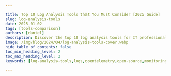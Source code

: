 ```yaml
---

title: Top 10 Log Analysis Tools that You Must Consider [2025 Guide]
slug: log-analysis-tools
date: 2025-01-02
tags: [tools-comparison]
authors: [daniel]
description: Discover the top 10 log analysis tools for IT professionals in 2024. Learn about essential features, selection criteria, and best practices for implementation.
image: /img/blog/2024/04/log-analysis-tools-cover.webp
hide_table_of_contents: false
toc_min_heading_level: 2
toc_max_heading_level: 2
keywords: [log-analysis-tools,logs,opentelemetry,open-source,monitoring-tools,signoz]

---
```


<head>
  <script
    type="application/ld+json"
    dangerouslySetInnerHTML={{ __html: JSON.stringify({
  "@context": "https://schema.org",
  "@type": "TechArticle",
  "headline": "Top 10 Log Analysis Tools that You Must Consider [2024 Guide]",
  "alternativeHeadline": "Discover the best log analysis tools for IT professionals in 2024",
  "author": {
    "@type": "Person",
    "name": "Daniel"
  },
  "publisher": {
    "@type": "Organization",
    "name": "SigNoz",
    "logo": {
      "@type": "ImageObject",
      "url": "https://signoz.io/img/SigNozLogo-orange.svg"
    }
  },
  "datePublished": "2024-09-30T00:00:00Z",
  "dateModified": "2024-09-30T00:00:00Z",
  "mainEntityOfPage": {
    "@type": "WebPage",
    "@id": "https://signoz.io/comparisons/log-analysis-tools/"
  },
  "description": "Discover the top 10 log analysis tools for IT professionals in 2024. Learn about essential features, selection criteria, and best practices for implementation.",
  "keywords": "log-analysis-tools, logs, opentelemetry, open-source, monitoring-tools, signoz",
  "articleSection": "Technology",
  "inLanguage": "en",
  "isPartOf": {
    "@type": "Blog",
    "name": "SigNoz Blog",
    "url": "https://signoz.io/blog/"
  },
  "about": [
    {
      "@type": "Thing",
      "name": "Log Analysis",
      "description": "The process of examining and interpreting log data to gain insights into system behavior and performance"
    },
    {
      "@type": "Thing",
      "name": "IT Monitoring",
      "description": "The practice of overseeing and managing IT systems to ensure optimal performance and security"
    }
  ],
  "mentions": [
    {
      "@type": "SoftwareApplication",
      "name": "SigNoz",
      "applicationCategory": "Log Analysis Tool"
    },
    {
      "@type": "SoftwareApplication",
      "name": "Splunk",
      "applicationCategory": "Log Analysis Tool"
    },
    {
      "@type": "SoftwareApplication",
      "name": "Graylog",
      "applicationCategory": "Log Analysis Tool"
    }
  ],
  "mainEntity": {
    "@type": "FAQPage",
    "mainEntity": [
      {
        "@type": "Question",
        "name": "What are log analysis tools and why are they important?",
        "acceptedAnswer": {
          "@type": "Answer",
          "text": "Log analysis tools are software applications designed to collect, process, and analyze log data generated by various IT systems and applications. They are important because they help IT professionals improve security, troubleshoot issues faster, monitor performance, and manage compliance by providing critical insights into system behavior and events."
        }
      },
      {
        "@type": "Question",
        "name": "What are the essential features of effective log analysis tools?",
        "acceptedAnswer": {
          "@type": "Answer",
          "text": "Essential features of effective log analysis tools include real-time log ingestion and processing, advanced search and filtering capabilities, visualization and dashboarding, alerting and notification systems, machine learning and AI-powered anomaly detection, scalability, integration capabilities, and compliance and security features."
        }
      },
      {
        "@type": "Question",
        "name": "How do I choose the right log analysis tool for my organization?",
        "acceptedAnswer": {
          "@type": "Answer",
          "text": "To choose the right log analysis tool, consider factors such as data collection and ingestion capabilities, cost, scalability, integration with existing IT infrastructure, ease of use, visualization options, and whether an open-source or proprietary solution better aligns with your organization's needs and budget. It's also important to evaluate the tool's ability to meet your specific use cases and compliance requirements."
        }
      }
    ]
  },
  "tutorial": {
    "@type": "HowTo",
    "name": "How to Get Started with SigNoz for Log Analysis",
    "step": [
      {
        "@type": "HowToStep",
        "name": "Install SigNoz",
        "text": "Choose between self-hosted or cloud options and follow the documentation for your chosen deployment method."
      },
      {
        "@type": "HowToStep",
        "name": "Configure Log Sources",
        "text": "Set up log collectors for your applications and systems, and configure log parsing and structuring rules."
      },
      {
        "@type": "HowToStep",
        "name": "Create Custom Dashboards",
        "text": "Design dashboards tailored to your specific use cases and utilize SigNoz's visualization tools for effective data representation."
      },
      {
        "@type": "HowToStep",
        "name": "Set Up Alerts",
        "text": "Define alerting rules based on log patterns or thresholds and configure notification channels (e.g., email, Slack)."
      },
      {
        "@type": "HowToStep",
        "name": "Explore Advanced Features",
        "text": "Leverage SigNoz's machine learning capabilities for anomaly detection and integrate with other observability data (metrics, traces) for comprehensive analysis."
      }
    ]
  }
}) }}
  />
</head>

Logs are essential for diagnosing downtimes, identifying security breaches, and troubleshooting errors. As systems and applications are in operation, they tend to produce a vast array of log files depending on the complexity of the system, the number of applications running, and the configurations in place. In the event of an application or system error, manually gathering and reviewing these logs for troubleshooting purposes can be time-consuming.

<figure data-zoomable align='center'>
<img className="box-shadowed-image" src="/img/blog/2024/04/log-analysis-tools-cover.webp" alt=""/>
</figure>

Adopting a log analysis tool is highly recommended to streamline this process and remove the manual burden. Log analysis tools automate the process of collecting, parsing, and analyzing log data, making troubleshooting more efficient and less time-consuming. They are software applications that collect, parse, and analyze log data to help developers monitor, debug, and optimize their applications.

In this article, we will look at top log analysis tools in the market that are designed to streamline the process of managing and interpreting log files.

## Top 10 Log Analysis Tools

In this section, we will discuss the top 10 log analysis tools you can consider using. They are:

1. [SigNoz](https://signoz.io/)
2. [Splunk](https://www.splunk.com/)
3. [Graylog](https://www.graylog.org/)
4. [SumoLogic](https://www.sumologic.com/)
5. [Elasticsearch](https://www.elastic.co/elasticsearch/)
6. [Datadog](https://www.datadoghq.com/)
7. [Logwatch](https://www.logwatch.org/)
8. [Logic Monitor](https://www.logicmonitor.com/)
9. [Sematext](https://sematext.com/)
10. [SolarWinds](https://www.solarwinds.com/)

Before we dive deep into each tool, let’s discuss some fundamentals.

## What Are Log Analysis Tools and Why Do IT Pros Need Them?

Log analysis tools are software applications designed to collect, process, and analyze log data generated by various IT systems and applications. These tools serve as the eyes and ears of IT operations, providing critical insights into system performance, security events, and user behavior.

Key benefits of using log analysis tools include:

1. **Improved Security**: Detect and respond to security threats in real-time.
2. **Faster Troubleshooting**: Quickly identify the root cause of issues.
3. **Enhanced Performance Monitoring**: Track system health and performance metrics.
4. **Compliance Management**: Meet regulatory requirements through comprehensive log retention and analysis.

Log analysis tools can process various types of logs, including:

- Server logs (e.g., application logs, system logs)
- Network device logs (e.g., firewall logs, router logs)
- Database logs
- Application logs (e.g., web server logs, custom application logs)

By centralizing and analyzing these diverse log sources, IT professionals gain a holistic view of their infrastructure, enabling proactive management and rapid issue resolution.

## Essential Features of Effective Log Analysis Tools

To maximize the benefits of log analysis, look for tools that offer the following key features:

1. **Real-time Log Ingestion and Processing**: Ability to collect and analyze logs as they are generated, enabling immediate insights and alerts.
2. **Advanced Search and Filtering**: Powerful search capabilities to quickly locate relevant log entries and patterns.
3. **Visualization and Dashboarding**: Intuitive dashboards and data visualization tools for easy interpretation of complex log data.
4. **Alerting and Notification Systems**: Customizable alerts to notify IT teams of critical events or anomalies.
5. **Machine Learning and AI-powered Anomaly Detection**: Advanced algorithms to identify unusual patterns or behaviors that may indicate issues or security threats.
6. **Scalability**: Ability to handle growing volumes of log data as your infrastructure expands.
7. **Integration Capabilities**: Easy integration with existing IT tools and systems for a unified monitoring approach.
8. **Compliance and Security Features**: Built-in compliance reporting and security controls to meet regulatory requirements.

## SigNoz

[SigNoz](https://signoz.io/) is a full-stack open-source observability tool that provides log collection and analytics. SigNoz uses a columnar database ClickHouse to store logs, which is very efficient at ingesting and storing logs data. ClickHouse is designed for faster analytics with advanced querying. It makes [SigNoz 2.5x faster than Elasticsearch](https://signoz.io/blog/logs-performance-benchmark/) while consuming 50% less resources.

SigNoz provides logs, metrics, and traces under a single pane of glass. Since everything is under a single datastore, you can have rich insights by correlating signals like logs and traces. It also saves you from the overhead of managing multiple tools for monitoring and observability.

SigNoz uses OpenTelemetry for instrumenting applications. OpenTelemetry, backed by CNCF, is quietly becoming the world standard for instrumenting cloud-native applications. You can collect logs from your application using the [OpenTelemetry SDK](https://signoz.io/docs/userguide/collecting_application_logs_otel_sdk_python/) or just forward your logs to [OpenTelemetry collector](https://signoz.io/blog/opentelemetry-collector-complete-guide/) using your [existing logging pipeline](https://signoz.io/docs/userguide/fluentbit_to_signoz/).

After sending logs to SigNoz, you can use an intuitive [query builder](https://signoz.io/blog/query-builder-v5/) to filter and search through your logs. You can build charts, save views for quick access, and set up alerts.

<figure data-zoomable align='center'>
<img className="box-shadowed-image" src="/img/blog/2024/04/log-analysis-tools-logs-query-builder.webp" alt="An intuitive logs query builder to search and filter through logs"/>
<figcaption><i>An intuitive logs query builder to search and filter through logs</i></figcaption>
</figure>

[Save views](https://signoz.io/docs/product-features/saved-view/) for quick access later.

You can view your logs in detailed view with attributes, in `json` format and context tab that shows logs before and after the selected log from the same source.

<figure data-zoomable align='center'>
<img className="box-shadowed-image" src="/img/blog/2024/04/log-analysis-tools-log-detailed-view.webp" alt="Log detailed view for a selected log line in SigNoz"/>
<figcaption><i>Log detailed view for a selected log line in SigNoz</i></figcaption>
</figure>

You can also view logs in real time with live tail logging.

<figure data-zoomable align='center'>
<img className="box-shadowed-image" src="/img/blog/2024/04/log-analysis-tools-tail-logging.webp" alt="Live Tail Logging in SigNoz"/>
<figcaption><i>Live Tail Logging in SigNoz</i></figcaption>
</figure>

With Logs Pipelines, you can transform logs to suit your querying and aggregation needs before they get stored in the database, thus saving a lot of cost.

SigNoz cloud is the easiest way to run SigNoz. [Sign up](https://signoz.io/teams/) for a free account and get 30 days of unlimited access to all features.

## Splunk

Splunk is a software platform that specializes in the collection, analysis, and visualization of machine-generated big data.

Splunk ingests data from various sources, including logs, network traffic, and other machine-generated data. This data is then indexed and stored in a searchable format. Users can query this data using Splunk's proprietary search language, SPL (Search Processing Language), to find specific events, patterns, or anomalies within the data.

<figure data-zoomable align='center'>
<img className="box-shadowed-image" src="/img/blog/2024/04/log-analysis-tools-splunk.webp" alt="Log Observer in Splunk"/>
<figcaption><i>Log Observer in Splunk</i></figcaption>
</figure>

Some key features of Splunk are:

- In-depth log analytics
- Extensive search capability
- Powerful search and filtering
- ML-based analytics

## Graylog

Graylog is a powerful open-source log management platform that helps in collecting, indexing, and analyzing log data from various sources. It is designed to handle large volumes of data and provides a centralized location for storing, searching, and analyzing log data.

Graylog ingests log data from various sources, including servers, applications, and network devices. Once the data is ingested, Graylog parses it into a structured format that can be easily searched, analyzed, and visualized. This structured data is stored in a database, allowing for efficient querying and analysis.

Graylog supports a wide range of data formats, including syslog, log4j, and many others, making it versatile for analyzing different types of log data.

<figure data-zoomable align='center'>
<img className="box-shadowed-image" src="/img/blog/2024/04/log-analysis-tools-graylog.webp" alt="Graylog Log Analysis"/>
<figcaption><i>Graylog Log Analysis</i></figcaption>
</figure>

Some key features of Graylog are:

- Log data collection and analysis
- Data processing pipeline
- Search and analysis capabilities
- Alerting and notifications
- RESTful API
- Scalability
- Multi-data inputs and outputs

## SumoLogic

SumoLogic is a leading cloud-native SaaS log analytics platform. It centrally collects and analyzes log data in real-time, enabling organizations to proactively troubleshoot and resolve issues before they can impact the health and performance of their applications and systems.

<figure data-zoomable align='center'>
<img className="box-shadowed-image" src="/img/blog/2024/04/log-analysis-tools-sumologic.webp" alt="Log analysis in Sumo Logic"/>
<figcaption><i>Log analysis in Sumo Logic</i></figcaption>
</figure>

Some key features of Sumo Logic are:

- In-built pattern detection
- Predictive analysis
- Anomaly detection
- Log analytics

## Elasticsearch

Elasticsearch is a powerful log analysis tool that is part of the <a href = "https://www.elastic.co/elastic-stack" rel="noopener noreferrer nofollow" target="_blank" >Elastic Stack</a> (previously known as the ELK stack). It is a distributed search and analytics engine that indexes, analyzes, and searches ingested log data.

Elasticsearch works hand in hand with Logstash and Kibana for log analysis. Logstash is primarily responsible for collecting, parsing, and processing logs from a variety of sources. Once processed, these logs are then sent to Elasticsearch for analysis. Kibana, on the other hand, is utilized for visualizing the ingested log data, allowing users to filter and search through the data more effectively.

<figure data-zoomable align='center'>
<img className="box-shadowed-image" src="/img/blog/2024/04/log-analysis-tools-elasticsearch.webp" alt="Log parsing in log pipelines"/>
<figcaption><i>Log parsing in log pipelines</i></figcaption>
</figure>

Some key features of Elasticsearch are:

- Full-Text Search
- Real time analytics
- Log and event data analysis
- Integration with other Elastic Stack components

## Datadog

Datadog is a comprehensive monitoring and analytics platform that excels as a log analysis tool, offering a robust suite of features designed to simplify the process of analyzing and interpreting log data.

Datadog transforms unstructured streams of raw log data into centralized, structured datasets. It automatically applies tags to logs after ingestion and lets you analyze large volumes of log data and perform complex investigations without having to learn a complex query language.

<figure data-zoomable align='center'>
<img className="box-shadowed-image" src="/img/blog/2024/04/log-analysis-tools-datadog.webp" alt="Searching through ingested log data without a query language"/>
<figcaption><i>Searching through ingested log data without a query language</i></figcaption>
</figure>

Some key features of Datadog are;

- Log anomaly detection
- Logging without limits
- Log analysis
- Log pattern and

## Logwatch

<a href = "https://ubuntu.com/server/docs/logwatch" rel="noopener noreferrer nofollow" target="_blank" >Logwatch</a> is an open-source log analysis tool designed to automatically parse and analyze log files from various services and applications running on Linux or Unix-based systems. It presents a summary of the log data, including system activity, security events, and potential issues in a detailed, easy-to-read format, making it simple to identify and troubleshoot problems.

<figure data-zoomable align='center'>
<img className="box-shadowed-image" src="/img/blog/2024/04/log-analysis-tools-logwatch.webp" alt="Logwatch log analyzer"/>
<figcaption><i>Logwatch log analyzer</i></figcaption>
</figure>

Some key features of Logwatch:

- Log data analysis
- Customizable filter scripts
- Output filtering and control
- Summary of system activity, security events, and potential problems
- Ability to filter out specific log entries

## Logic Monitor

LogicMonitor is a cloud-based [infrastructure monitoring](https://signoz.io/guides/infrastructure-monitoring/) and analytics platform that serves as an impressive log analysis tool. It takes a unique and unified approach to log analysis by utilizing algorithmic root-cause analysis to identify normal patterns and deviations from these patterns within log events.

As logs are being ingested into the platform, Logic Monitor parses the information contained within log lines, making it readily available for searching and data analysis. This methodology allows for a more efficient and accurate analysis of log data.

<figure data-zoomable align='center'>
<img className="box-shadowed-image" src="/img/blog/2024/04/log-analysis-tools-logic-monitor.webp" alt="Visualization of ingested logs"/>
<figcaption><i>Visualization of ingested logs</i></figcaption>
</figure>

Some key features of Logic Monitor are;

- Intelligent log analytics
- Log collection
- Algorithmic Root-Cause Analysis
- Anomaly detection

## Sematext

Sematext is a comprehensive log management platform that extends the capabilities of the Elastic Stack. This allows it to ingest logs from a wide variety of sources, such as log shippers, logging libraries, and more. Sematext provides robust searching, filtering, and tagging functionalities for efficient log analysis and anomaly detection.

<figure data-zoomable align='center'>
<img className="box-shadowed-image" src="/img/blog/2024/04/log-analysis-tools-sematext.webp" alt="Log analysis UI in Sematext"/>
<figcaption><i>Log analysis UI in Sematext</i></figcaption>
</figure>

Some key features of Sematext are;

- Audit-proof logging
- Rich query syntax
- Automated Log Parsing and Structuring
- Advanced search and filtering

## SolarWinds

SolarWinds provides a wide range of products designed to help organizations manage their IT infrastructure more effectively. One of its notable offerings is the SolarWinds Log Analyzer, a powerful tool that aggregates log data to provide deep insights into system performance and security.

SolarWinds Log Analyzer provides a powerful keyword search engine that allows users to search through logs without the need for any query language. Additionally, it comes with predefined filters that enable users to quickly identify logs based on criteria such as severity level and IP address, streamlining the process of troubleshooting and monitoring. As logs are ingested, it automatically assigns a severity indicator to each log entry, helping users to quickly identify and prioritize performance issues.

<figure data-zoomable align='center'>
<img className="box-shadowed-image" src="/img/blog/2024/04/log-analysis-tools-solarwind.webp" alt="Log analysis in SolarWind’s log viewer"/>
<figcaption><i>Log analysis in SolarWind’s log viewer</i></figcaption>
</figure>

Some key features of SolarWinds are;

- Event log tagging
- Powerful search and filter
- Flat log file ingestion
- Log collection and analysis
- Log forwarding and
- Logs Observer Connect

## Choosing the right log analysis tool

Selecting the appropriate log analysis tool involves evaluating several key factors to ensure it meets your organization's specific needs. Here are some considerations to keep in mind:

- **Data Collection and Ingestion**: Understand how the tool collects and ingests log data. This includes the types of data sources it can handle, the protocols it supports, and its ability to scale with the volume of logs.
- **Cost**: Consider the financial implications. This includes the upfront cost of the tool, any ongoing subscription fees, and the potential costs associated with scaling the tool as your log data grows.
- **Open Source vs. Proprietary**: Decide whether an open-source solution, which offers flexibility and community support, or a proprietary tool, which might provide more advanced features and dedicated support, aligns better with your organization's needs and budget.
- **Scalability**: Assess the tool's ability to scale with your organization. As your log data volume increases, the tool should be able to handle the load without compromising performance.
- **Integration Capabilities**: Evaluate how well the tool integrates with your existing IT infrastructure and other tools and systems. Seamless integration can streamline your log analysis workflow and improve overall operational efficiency.
- **Ease of Use**: Consider the tool's user interface and documentation. A tool that is easy to use and well-documented can reduce the learning curve and increase productivity among your team.
- **Visualization Options**: Look for tools that offer robust visualization capabilities. Effective visualization can help you identify trends and anomalies in your log data more easily, facilitating faster decision-making.

[SigNoz](https://signoz.io/) is an excellent log analysis tool to consider as it ticks the above checkboxes. It provides logs, metrics, and traces under a [single pane of glass](https://signoz.io/blog/single-pane-of-glass-monitoring/) with an intelligent correlation between the three types of telemetry signals.

## Getting started with SigNoz

SigNoz offers a powerful, open-source solution for log analysis that combines ease of use with advanced features. Here's how to get started:

1. **Install SigNoz**:
    - Choose between self-hosted or cloud options
    - Follow the documentation for your chosen deployment method
2. **Configure Log Sources**:
    - Set up log collectors for your applications and systems
    - Configure [log parsing](https://signoz.io/guides/log-parsing/) and structuring rules
3. **Create Custom Dashboards**:
    - Design dashboards tailored to your specific use cases
    - Utilize SigNoz's visualization tools for effective data representation
4. **Set Up Alerts**:
    - Define alerting rules based on log patterns or thresholds
    - Configure notification channels (e.g., email, Slack)
5. **Explore Advanced Features**:
    - Leverage SigNoz's machine learning capabilities for anomaly detection
    - Integrate with other observability data (metrics, traces) for comprehensive analysis

<GetStartedSigNoz />

By following these steps, you can quickly set up a robust log analysis solution using SigNoz, enabling you to gain valuable insights from your log data.

## Best Practices for Implementing Log Analysis Tools

To maximize the value of your chosen [log analysis tool](https://signoz.io/comparisons/log-analysis-tools/#solarwinds), follow these best practices:

1. **Define Clear Goals and Use Cases**:
    - Identify specific objectives for your log analysis implementation
    - Prioritize use cases based on business impact
2. **Establish a Centralized Log Collection and Retention Strategy**:
    - Implement a consistent log collection method across all systems
    - Define [log retention](https://signoz.io/guides/log-retention/) policies based on compliance requirements and operational needs
3. **Implement Proper Log Security and Access Controls**:
    - Encrypt log data in transit and at rest
    - Implement role-based access control for log data
4. **Train Your Team on Effective Log Analysis Techniques**:
    - Provide training on the chosen tool and log analysis best practices
    - Encourage knowledge sharing among team members
5. **Regularly Review and Optimize Your Log Analysis Processes**:
    - Periodically assess the effectiveness of your log analysis implementation
    - Continuously refine alerting rules and dashboards based on evolving needs
6. **Integrate Log Analysis with Other IT Processes**:
    - Incorporate log analysis into incident response procedures
    - Use log insights to inform capacity planning and performance optimization

By following these best practices, you can ensure that your log analysis implementation delivers maximum value to your organization.

## Key Takeaways

- [Log analysis tools](https://signoz.io/comparisons/log-analysis-tools/#signoz) are crucial for modern IT operations, security, and compliance management.
- Essential features include real-time processing, advanced search, and AI-powered insights.
- The top 10 tools offer a range of capabilities suitable for different organizational needs.
- Choosing the right tool depends on specific requirements, scalability, and integration needs.
- Implementing best practices and staying updated on trends ensures effective log analysis.
- SigNoz provides a powerful, open-source alternative for comprehensive log analysis and observability.

## FAQs

### What is the difference between log management and log analysis?

Log management focuses on collecting, storing, and organizing log data, while log analysis involves interpreting and deriving insights from that data. Log analysis tools often include log management capabilities but go further by providing advanced search, visualization, and analytics features.

### How do log analysis tools improve IT security?

Log analysis tools enhance security by:

- Detecting unusual patterns or behaviors that may indicate security threats
- Providing real-time alerts for potential security incidents
- Enabling forensic analysis of security events
- Helping meet compliance requirements for log retention and analysis

### Can log analysis tools integrate with existing IT infrastructure?

Yes, most modern log analysis tools offer extensive integration capabilities. They can typically ingest logs from various sources and integrate with other IT management tools, such as monitoring systems, SIEM solutions, and ticketing systems.

### What are the key considerations when implementing a log analysis solution?

Key considerations include:

- Defining clear objectives and use cases
- Assessing scalability and performance requirements
- Evaluating ease of use and learning curve
- Considering total cost of ownership
- Ensuring compliance with security and regulatory requirements
- Reviewing integration capabilities with existing tools and systems

By carefully considering these factors, you can select and implement a log analysis solution that best meets your organization's needs and maximizes the value of your log data.

---

**Further Reading:**

[7 Open-Source Log Management Tools that you may consider in 2024](https://signoz.io/blog/open-source-log-management/)